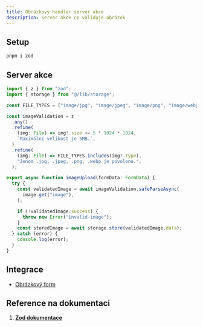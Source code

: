 ```yaml
---
title: Obrázkový handler server akce
description: Server akce co validuje obrázek
---
```


## Setup

```bash
pnpm i zod
```

## Server akce

```typescript
import { z } from "zod";
import { storage } from "@/lib/storage";

const FILE_TYPES = ["image/jpg", "image/jpeg", "image/png", "image/webp"];

const imageValidation = z
  .any()
  .refine(
    (img: File) => img?.size <= 5 * 1024 * 1024,
    `Maximální velikost je 5MB.`,
  )
  .refine(
    (img: File) => FILE_TYPES.includes(img?.type),
    "Jenom .jpg, .jpeg, .png, .webp je povoleno.",
  );

export async function imageUpload(formData: FormData) {
  try {
    const validatedImage = await imageValidation.safeParseAsync(
      image.get("image"),
    );

    if (!validatedImage.success) {
      throw new Error("invalid-image");
    }
    const storedImage = await storage.store(validatedImage.data);
  } catch (error) {
    console.log(error);
  }
}
```

## Integrace

- [Obrázkový form](/docs/components/image-form)

## Reference na dokumentaci

1. **[Zod dokumentace](https://zod.dev/?id=introduction)**
